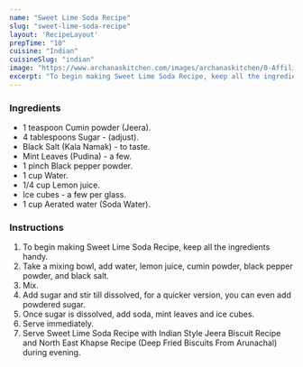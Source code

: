 ---
name: "Sweet Lime Soda Recipe"
slug: "sweet-lime-soda-recipe"
layout: 'RecipeLayout'
prepTime: "10"
cuisine: "Indian"
cuisineSlug: "indian"
image: "https://www.archanaskitchen.com/images/archanaskitchen/0-Affiliate-Articles/sweet_ime_soda.jpg"
excerpt: "To begin making Sweet Lime Soda Recipe, keep all the ingredients handy"
---

### Ingredients

- 1 teaspoon Cumin powder (Jeera).
- 4 tablespoons Sugar - (adjust).
- Black Salt (Kala Namak) - to taste.
- Mint Leaves (Pudina) - a few.
- 1 pinch Black pepper powder.
- 1 cup Water.
- 1/4 cup Lemon juice.
- Ice cubes - a few per glass.
- 1 cup Aerated water (Soda Water).

### Instructions

1. To begin making Sweet Lime Soda Recipe, keep all the ingredients handy.
1. Take a mixing bowl, add water, lemon juice, cumin powder, black pepper powder, and black salt.
1. Mix.
1. Add sugar and stir till dissolved, for a quicker version, you can even add powdered sugar.
1. Once sugar is dissolved, add soda, mint leaves and ice cubes.
1. Serve immediately.
1. Serve Sweet Lime Soda Recipe with Indian Style Jeera Biscuit Recipe and North East Khapse Recipe (Deep Fried Biscuits From Arunachal) during evening.
